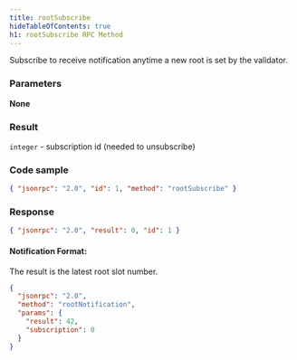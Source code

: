 ```yaml
---
title: rootSubscribe
hideTableOfContents: true
h1: rootSubscribe RPC Method
---
```


Subscribe to receive notification anytime a new root is set by the validator.

<DocSideBySide>

<DocLeftSide>

### Parameters

**None**

### Result

`integer` - subscription id \(needed to unsubscribe\)

</DocLeftSide>

<DocRightSide>

### Code sample

```json
{ "jsonrpc": "2.0", "id": 1, "method": "rootSubscribe" }
```

### Response

```json
{ "jsonrpc": "2.0", "result": 0, "id": 1 }
```

</DocRightSide>
</DocSideBySide>

#### Notification Format:

The result is the latest root slot number.

```json
{
  "jsonrpc": "2.0",
  "method": "rootNotification",
  "params": {
    "result": 42,
    "subscription": 0
  }
}
```
